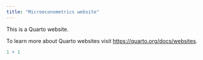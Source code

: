 ```yaml
---
title: "Microeconometrics website"
---
```


This is a Quarto website.

To learn more about Quarto websites visit <https://quarto.org/docs/websites>.

```r
1 + 1
```
